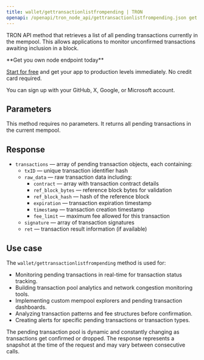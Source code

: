 ---
title: wallet/gettransactionlistfrompending | TRON
openapi: /openapi/tron_node_api/gettransactionlistfrompending.json get /95e61622bf6a8af293978377718e3b77/wallet/gettransactionlistfrompending
---

TRON API method that retrieves a list of all pending transactions currently in the mempool. This allows applications to monitor unconfirmed transactions awaiting inclusion in a block.

<Check>
**Get you own node endpoint today**

[Start for free](https://console.chainstack.com/) and get your app to production levels immediately. No credit card required.

You can sign up with your GitHub, X, Google, or Microsoft account.
</Check>

## Parameters

This method requires no parameters. It returns all pending transactions in the current mempool.

## Response

* `transactions` — array of pending transaction objects, each containing:
  * `txID` — unique transaction identifier hash
  * `raw_data` — raw transaction data including:
    * `contract` — array with transaction contract details
    * `ref_block_bytes` — reference block bytes for validation
    * `ref_block_hash` — hash of the reference block
    * `expiration` — transaction expiration timestamp
    * `timestamp` — transaction creation timestamp
    * `fee_limit` — maximum fee allowed for this transaction
  * `signature` — array of transaction signatures
  * `ret` — transaction result information (if available)

## Use case

The `wallet/gettransactionlistfrompending` method is used for:

* Monitoring pending transactions in real-time for transaction status tracking.
* Building transaction pool analytics and network congestion monitoring tools.
* Implementing custom mempool explorers and pending transaction dashboards.
* Analyzing transaction patterns and fee structures before confirmation.
* Creating alerts for specific pending transactions or transaction types.

<Note>
The pending transaction pool is dynamic and constantly changing as transactions get confirmed or dropped. The response represents a snapshot at the time of the request and may vary between consecutive calls.
</Note>